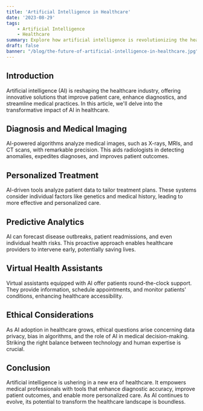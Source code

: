 ```yaml
---
title: 'Artificial Intelligence in Healthcare'
date: '2023-08-29'
tags:
    - Artificial Intelligence
    - Healthcare
summary: Explore how artificial intelligence is revolutionizing the healthcare industry, improving patient outcomes, and transforming medical practices.
draft: false
banner: "/blog/the-future-of-artificial-intelligence-in-healthcare.jpg"
---
```


## Introduction

Artificial intelligence (AI) is reshaping the healthcare industry, offering innovative solutions that improve patient care, enhance diagnostics, and streamline medical practices. In this article, we'll delve into the transformative impact of AI in healthcare.

## Diagnosis and Medical Imaging

AI-powered algorithms analyze medical images, such as X-rays, MRIs, and CT scans, with remarkable precision. This aids radiologists in detecting anomalies, expedites diagnoses, and improves patient outcomes.

## Personalized Treatment

AI-driven tools analyze patient data to tailor treatment plans. These systems consider individual factors like genetics and medical history, leading to more effective and personalized care.

## Predictive Analytics

AI can forecast disease outbreaks, patient readmissions, and even individual health risks. This proactive approach enables healthcare providers to intervene early, potentially saving lives.

## Virtual Health Assistants

Virtual assistants equipped with AI offer patients round-the-clock support. They provide information, schedule appointments, and monitor patients' conditions, enhancing healthcare accessibility.

## Ethical Considerations

As AI adoption in healthcare grows, ethical questions arise concerning data privacy, bias in algorithms, and the role of AI in medical decision-making. Striking the right balance between technology and human expertise is crucial.

## Conclusion

Artificial intelligence is ushering in a new era of healthcare. It empowers medical professionals with tools that enhance diagnostic accuracy, improve patient outcomes, and enable more personalized care. As AI continues to evolve, its potential to transform the healthcare landscape is boundless.
